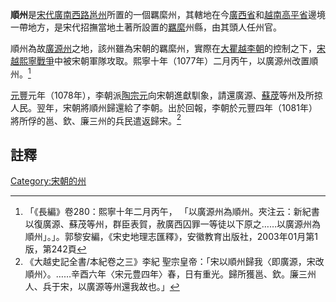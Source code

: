 '''順州'''是[[宋代|宋代]][[廣南西路|廣南西路]][[邕州|邕州]]所置的一個羈縻州，其轄地在今[[廣西省|廣西省]]和[[越南|越南]][[高平省|高平省]]邊境一帶地方，是宋代招撫當地土著所設置的[[羈縻|羈縻]]州縣，由其頭人任州官。

順州為故[[廣源州|廣源州]]之地，該州雖為宋朝的羈縻州，實際在[[大瞿越|大瞿越]][[越南李朝|李朝]]的控制之下，[[宋越熙寧戰爭|宋越熙寧戰爭]]中被宋朝軍隊攻取。熙寧十年（1077年）二月丙午，以廣源州改置順州。<ref>「《長編》卷280：熙寧十年二月丙午， 「以廣源州為順州。夾注云：新紀書以復廣源、蘇茂等州，群臣表賀，赦廣西囚罪一等徒以下原之……以廣源州為順州」。」。郭黎安編，《宋史地理志匯釋》，安徽教育出版社，2003年01月第1版，第242頁</ref>

[[元丰_(北宋)|元豐]]元年（1078年），李朝派[[陶宗元|陶宗元]]向宋朝進獻馴象，請還廣源、[[蘇荗|蘇荗]]等州及所掠人民。翌年，宋朝將順州歸還給了李朝。出於回報，李朝於元豐四年（1081年）將所俘的邕、欽、廉三州的兵民遣返歸宋。<ref>《大越史記全書/本紀卷之三》李紀 聖宗皇帝：「宋以順州歸我〈即廣源，宋改順州〉。……辛酉六年〈宋元豊四年〉春，日有重光。歸所獲邕、欽。廉三州人、兵于宋，以廣源等州還我故也。」</ref>

==註釋==
{{reflist}}
{{宋朝行政區劃小作品}}
[[Category:宋朝的州|Category:宋朝的州]]